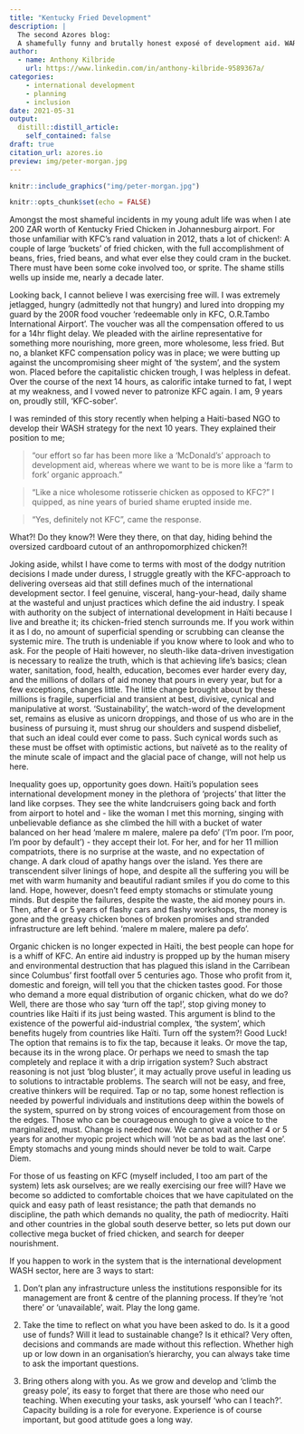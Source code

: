 ```yaml
---
title: "Kentucky Fried Development"
description: |
  The second Azores blog: 
  A shamefully funny and brutally honest exposé of development aid. WARNING: This blog post may offend vegetarians.)
author:
  - name: Anthony Kilbride
    url: https://www.linkedin.com/in/anthony-kilbride-9589367a/
categories:
    - international development
    - planning
    - inclusion
date: 2021-05-31
output:
  distill::distill_article:
    self_contained: false
draft: true
citation_url: azores.io
preview: img/peter-morgan.jpg
---
```


<script async defer data-domain="azores.io" src="https://plausible.io/js/plausible.js"></script>


```r

knitr::include_graphics("img/peter-morgan.jpg")

```


```r
knitr::opts_chunk$set(echo = FALSE)
```

Amongst the most shameful incidents in my young adult life was when I ate 200 ZAR worth of Kentucky Fried Chicken in Johannesburg airport. For those unfamiliar with KFC's rand valuation in 2012, thats a lot of chicken!: A couple of large 'buckets' of fried chicken, with the full accomplishment of beans, fries, fried beans, and what ever else they could cram in the bucket. There must have been some coke involved too, or sprite. The shame stills wells up inside me, nearly a decade later. 

Looking back, I cannot believe I was exercising free will. I was extremely jetlagged, hungry (admittedly not that hungry) and lured into dropping my guard by the 200R food voucher 'redeemable only in KFC, O.R.Tambo International Airport'. The voucher was all the compensation offered to us for a 14hr flight delay. We pleaded with the airline representative for something more nourishing, more green, more wholesome, less fried. But no, a blanket KFC compensation policy was in place; we were butting up against the uncompromising sheer might of 'the system', and the system won. Placed before the capitalistic chicken trough, I was helpless in defeat. Over the course of the next 14 hours, as calorific intake turned to fat, I wept at my weakness, and I vowed never to patronize KFC again. I am, 9 years on, proudly still, 'KFC-sober'.

I was reminded of this story recently when helping a Haiti-based NGO to develop their WASH strategy for the next 10 years. They explained their position to me; 

> "our effort so far has been more like a 'McDonald's' approach to development aid, whereas where we want to be is more like a 'farm to fork' organic approach."

> "Like a nice wholesome rotisserie chicken as opposed to KFC?" I quipped, as nine years of buried shame erupted inside me. 

> "Yes, definitely not KFC", came the response. 

What?! Do they know?! Were they there, on that day, hiding behind the oversized cardboard cutout of an anthropomorphized chicken?! 

Joking aside, whilst I have come to terms with most of the dodgy nutrition decisions I made under duress, I struggle greatly with the KFC-approach to delivering overseas aid that still defines much of the international development sector. I feel genuine, visceral, hang-your-head, daily shame at the wasteful and unjust practices which define the aid industry. I speak with authority on the subject of international development in Haïti because I live and breathe it; its chicken-fried stench surrounds me. If you work within it as I do, no amount of superficial spending or scrubbing can cleanse the systemic mire. The truth is undeniable if you know where to look and who to ask. For the people of Haiti however, no sleuth-like data-driven investigation is necessary to realize the truth, which is that achieving life's basics; clean water, sanitation, food, health, education, becomes ever harder every day, and the millions of dollars of aid money that pours in every year, but for a few exceptions, changes little. The little change brought about by these millions is fragile, superficial and transient at best, divisive, cynical and manipulative at worst. 'Sustainability', the watch-word of the development set, remains as elusive as unicorn droppings, and those of us who are in the business of pursuing it, must shrug our shoulders and suspend disbelief, that such an ideal could ever come to pass. Such cynical words such as these must be offset with optimistic actions, but naïveté as to the reality of the minute scale of impact and the glacial pace of change, will not help us here. 

Inequality goes up, opportunity goes down. Haïti's population sees international development money in the plethora of ‘projects’ that litter the land like corpses. They see the white landcruisers going back and forth from airport to hotel and - like the woman I met this morning, singing with unbelievable defiance as she climbed the hill with a bucket of water balanced on her head 'malere m malere, malere pa defo' ('I'm poor. I'm poor, I'm poor by default') - they accept their lot. For her, and for her 11 million compatriots, there is no surprise at the waste, and no expectation of change. A dark cloud of apathy hangs over the island. Yes there are transcendent silver linings of hope, and despite all the suffering you will be met with warm humanity and beautiful radiant smiles if you do come to this land. Hope, however, doesn't feed empty stomachs or stimulate young minds. But despite the failures, despite the waste, the aid money pours in. Then, after 4 or 5 years of flashy cars and flashy workshops, the money is gone and the greasy chicken bones of broken promises and stranded infrastructure are left behind. 'malere m malere, malere pa defo'.

Organic chicken is no longer expected in Haïti, the best people can hope for is a whiff of KFC. An entire aid industry is propped up by the human misery and environmental destruction that has plagued this island in the Carribean since Columbus' first footfall over 5 centuries ago. Those who profit from it, domestic and foreign, will tell you that the chicken tastes good. For those who demand a more equal distribution of organic chicken, what do we do? Well, there are those who say 'turn off the tap!', stop giving money to countries like Haïti if its just being wasted. This argument is blind to the existence of the powerful aid-industrial complex, 'the system', which benefits hugely from countries like Haïti. Turn off the system?! Good Luck! The option that remains is to fix the tap, because it leaks. Or move the tap, because its in the wrong place. Or perhaps we need to smash the tap completely and replace it with a drip irrigation system? Such abstract reasoning is not just 'blog bluster', it may actually prove useful in leading us to solutions to intractable problems. The search will not be easy, and free, creative thinkers will be required. Tap or no tap, some honest reflection is needed by powerful individuals and institutions deep within the bowels of the system, spurred on by strong voices of encouragement from those on the edges. Those who can be courageous enough to give a voice to the marginalized, must. Change is needed now. We cannot wait another 4 or 5 years for another myopic project which will 'not be as bad as the last one'. Empty stomachs and young minds should never be told to wait. Carpe Diem. 

For those of us feasting on KFC (myself included, I too am part of the system) lets ask ourselves; are we really exercising our free will? Have we become so addicted to comfortable choices that we have capitulated on the quick and easy path of least resistance; the path that demands no discipline, the path which demands no quality, the path of mediocrity. Haïti and other countries in the global south deserve better, so lets put down our collective mega bucket of fried chicken, and search for deeper nourishment. 

If you happen to work in the system that is the international development WASH sector, here are 3 ways to start: 

1. Don't plan any infrastructure unless the institutions responsible for its management are front & centre of the planning process. If they're 'not there' or 'unavailable', wait. Play the long game.

2. Take the time to reflect on what you have been asked to do. Is it a good use of funds? Will it lead to sustainable change?  Is it ethical? Very often, decisions and commands are made without this reflection. Whether high up or low down in an organisation's hierarchy, you can always take time to ask the important questions. 

3. Bring others along with you. As we grow and develop and 'climb the greasy pole', its easy to forget that there are those who need our teaching. When executing your tasks, ask yourself 'who can I teach?'. Capacity building is a role for everyone. Experience is of course important, but good attitude goes a long way. 




